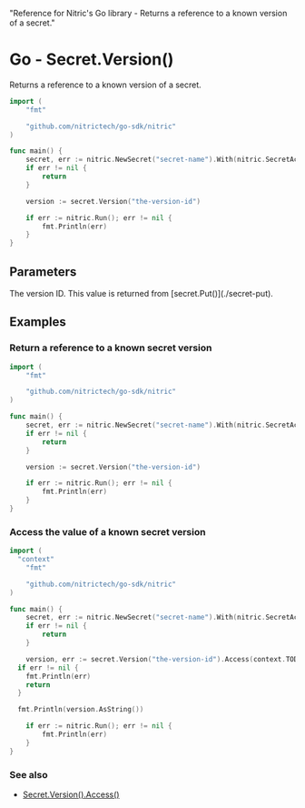   "Reference for Nitric's Go library - Returns a reference to a known version of a secret."

# Go - Secret.Version()

Returns a reference to a known version of a secret.

```go
import (
	"fmt"

	"github.com/nitrictech/go-sdk/nitric"
)

func main() {
	secret, err := nitric.NewSecret("secret-name").With(nitric.SecretAccessing)
	if err != nil {
		return
	}

	version := secret.Version("the-version-id")

	if err := nitric.Run(); err != nil {
		fmt.Println(err)
	}
}
```

## Parameters

<Properties>
  <Property name="version" required type="string">
    The version ID. This value is returned from [secret.Put()](./secret-put).
  </Property>
</Properties>

## Examples

### Return a reference to a known secret version

```go
import (
	"fmt"

	"github.com/nitrictech/go-sdk/nitric"
)

func main() {
	secret, err := nitric.NewSecret("secret-name").With(nitric.SecretAccessing)
	if err != nil {
		return
	}

	version := secret.Version("the-version-id")

	if err := nitric.Run(); err != nil {
		fmt.Println(err)
	}
}
```

### Access the value of a known secret version

```go
import (
  "context"
	"fmt"

	"github.com/nitrictech/go-sdk/nitric"
)

func main() {
	secret, err := nitric.NewSecret("secret-name").With(nitric.SecretAccessing)
	if err != nil {
		return
	}

	version, err := secret.Version("the-version-id").Access(context.TODO())
  if err != nil {
    fmt.Println(err)
    return
  }

  fmt.Println(version.AsString())

	if err := nitric.Run(); err != nil {
		fmt.Println(err)
	}
}
```

### See also

- [Secret.Version().Access()](./secret-version-access)
